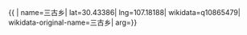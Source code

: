 {{ {{{1|PRC admin/showdata}}}|
name=三古乡|
lat=30.43386|
lng=107.18188|
wikidata=q10865479|
wikidata-original-name=三古乡|
arg={{{arg|}}}}}